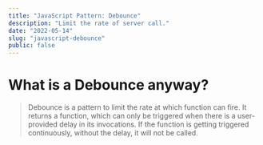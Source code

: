 ```yaml
---
title: "JavaScript Pattern: Debounce"
description: "Limit the rate of server call."
date: "2022-05-14"
slug: "javascript-debounce"
public: false
---
```



# What is a Debounce anyway?
> Debounce is a pattern to limit the rate at which function can fire. It returns a function, which can only be triggered when there is a user-provided delay in its invocations. If the function is getting triggered continuously, without the delay, it will not be called.
